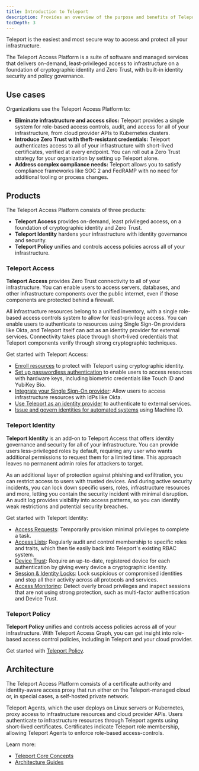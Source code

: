 ```yaml
---
title: Introduction to Teleport
description: Provides an overview of the purpose and benefits of Teleport Access Platform, which allows you to implement Zero Trust for all of your infrastructure.
tocDepth: 3
---
```


Teleport is the easiest and most secure way to access and protect all your
infrastructure.

The Teleport Access Platform is a suite of software and managed services that
delivers on-demand, least-privileged access to infrastructure on a foundation of
cryptographic identity and Zero Trust, with built-in identity security and
policy governance.

## Use cases

Organizations use the Teleport Access Platform to:

- **Eliminate infrastructure and access silos:** Teleport provides a single
  system for role-based access controls, audit, and access for all of your
  infrastructure, from cloud provider APIs to Kubernetes clusters.
- **Introduce Zero Trust with theft-resistant credentials:** Teleport
  authenticates access to all of your infrastructure with short-lived
  certificates, verified at every endpoint. You can roll out a Zero Trust
  strategy for your organization by setting up Teleport alone.
- **Address complex compliance needs:** Teleport allows you to satisfy
  compliance frameworks like SOC 2 and FedRAMP with no need for additional
  tooling or process changes. 

## Products

The Teleport Access Platform consists of three products:

- **Teleport Access** provides on-demand, least privileged access, on a
  foundation of cryptographic identity and Zero Trust.
- **Teleport Identity** hardens your infrastructure with identity governance and
  security.
- **Teleport Policy** unifies and controls access policies across all of your
  infrastructure.  

### Teleport Access

**Teleport Access** provides Zero Trust connectivity to all of your
infrastructure. You can enable users to access servers, databases, and other
infrastructure components over the public internet, even if those components are
protected behind a firewall. 

All infrastructure resources belong to a unified inventory, with a single
role-based access controls system to allow for least-privilege access. You can
enable users to authenticate to resources using Single Sign-On providers like
Okta, and Teleport itself can act as an identity provider for external services.
Connectivity takes place through short-lived credentials that Teleport
components verify through strong cryptographic techniques.

Get started with Teleport Access:

- [Enroll resources](agents/introduction.mdx) to protect with Teleport using
  cryptographic identity.
- [Set up passwordless authentication](access-controls/guides/passwordless.mdx)
  to enable users to access resources with hardware keys, including biometric
  credentials like Touch ID and YubiKey Bio.
- [Integrate your Single Sign-On provider](access-controls/sso.mdx): Allow users
  to access infrastructure resources with IdPs like Okta.
- [Use Teleport as an identity provider](access-controls/idps/saml-guide.mdx) to
  authenticate to external services.
- [Issue and govern identities for automated
  systems](machine-id/introduction.mdx) using Machine ID.

### Teleport Identity

**Teleport Identity** is an add-on to Teleport Access that offers identity
governance and security for all of your infrastructure. You can provide users
less-privileged roles by default, requiring any user who wants additional
permissions to request them for a limited time. This approach leaves no
permanent admin roles for attackers to target. 

As an additional layer of protection against phishing and exfiltration, you can
restrict access to users with trusted devices. And during active security
incidents, you can lock down specific users, roles, infrastructure resources and
more, letting you contain the security incident with minimal disruption. An
audit log provides visibility into access patterns, so you can identify weak
restrictions and potential security breaches.

Get started with Teleport Identity:

- [Access Requests](./access-controls/access-requests.mdx): Temporarily
  provision minimal privileges to complete a task.
- [Access Lists](./access-controls/access-lists.mdx): Regularly audit and
  control membership to specific roles and traits, which then tie easily back
  into Teleport's existing RBAC system.
- [Device Trust](./access-controls/device-trust.mdx): Require an up-to-date,
  registered device for each authentication by giving every device a
  cryptographic identity. 
- [Session & Identity Locks](./access-controls/guides/locking.mdx): Lock
  suspicious or compromised identities and stop all their activity across all
  protocols and services.
- [Access Monitoring](./access-controls/access-monitoring.mdx): Detect overly
  broad privileges and inspect sessions that are not using strong protection,
  such as multi-factor authentication and Device Trust.

### Teleport Policy

**Teleport Policy** unifies and controls access policies across all of your
infrastructure. With Teleport Access Graph, you can get insight into role-based
access control policies, including in Teleport and your cloud provider. 

Get started with [Teleport Policy](access-controls/getting-started-policy.mdx).

## Architecture

The Teleport Access Platform consists of a certificate authority and
identity-aware access proxy that run either on the Teleport-managed cloud or, in
special cases, a self-hosted private network. 

Teleport Agents, which the user deploys on Linux servers or Kubernetes, proxy
access to infrastructure resources and cloud provider APIs. Users authenticate
to infrastructure resources through Teleport agents using short-lived
certificates. Certificates indicate Teleport role membership, allowing Teleport
Agents to enforce role-based access-controls.

Learn more:

- [Teleport Core Concepts](./core-concepts.mdx)
- [Architecture Guides](./architecture/introduction.mdx)

